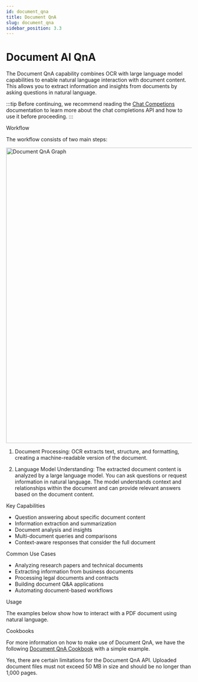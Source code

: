 ```yaml
---
id: document_qna
title: Document QnA
slug: document_qna
sidebar_position: 3.3
---
```




# Document AI QnA

The Document QnA capability combines OCR with large language model capabilities to enable natural language interaction with document content. This allows you to extract information and insights from documents by asking questions in natural language.

:::tip
Before continuing, we recommend reading the [Chat Competions](../completion) documentation to learn more about the chat completions API and how to use it before proceeding.
:::

<SectionTab as="h1" sectionId="workflow">Workflow</SectionTab>

The workflow consists of two main steps:

<div style={{ textAlign: 'center' }}>
  <img
    src="/img/document_qna.png"
    alt="Document QnA Graph"
    width="800"
    style={{ borderRadius: '15px' }}
    className='mx-auto' 
  />
</div>

1. Document Processing: OCR extracts text, structure, and formatting, creating a machine-readable version of the document.

2. Language Model Understanding: The extracted document content is analyzed by a large language model. You can ask questions or request information in natural language. The model understands context and relationships within the document and can provide relevant answers based on the document content.

<SectionTab as="h2" variant="secondary" sectionId="workflow-key-capabilities">Key Capabilities</SectionTab>

- Question answering about specific document content
- Information extraction and summarization
- Document analysis and insights
- Multi-document queries and comparisons
- Context-aware responses that consider the full document


<SectionTab as="h2" variant="secondary" sectionId="common-use-cases">Common Use Cases</SectionTab>

- Analyzing research papers and technical documents
- Extracting information from business documents
- Processing legal documents and contracts
- Building document Q&A applications
- Automating document-based workflows

<SectionTab as="h1" sectionId="usage">Usage</SectionTab>

The examples below show how to interact with a PDF document using natural language.

<ExplorerTabs id="qna-usage">
    <ExplorerTab value="qna-pdf-url" label="QnA with a PDF Url">
        <QNAWithPDFUrlTab/>
    </ExplorerTab>
    <ExplorerTab value="qna-base64-encoded-pdf" label="QnA with a Base64 Encoded PDF">
        <QNAWithPDFBase64Tab/>
    </ExplorerTab>
    <ExplorerTab value="qna-with-uploaded-pdf" label="QnA with an Uploaded PDF">
        <QNAWithPDFUploadedTab/>
    </ExplorerTab>
</ExplorerTabs>

<SectionTab as="h1" sectionId="cookbooks">Cookbooks</SectionTab>

For more information on how to make use of Document QnA, we have the following [Document QnA Cookbook](https://colab.research.google.com/github/mistralai/cookbook/blob/main/mistral/ocr/document_understanding.ipynb) with a simple example.

<Faq>
  <FaqItem question="Are there any limits regarding the Document QnA API?">
    Yes, there are certain limitations for the Document QnA API. Uploaded document files must not exceed 50 MB in size and should be no longer than 1,000 pages.
  </FaqItem>
</Faq>
